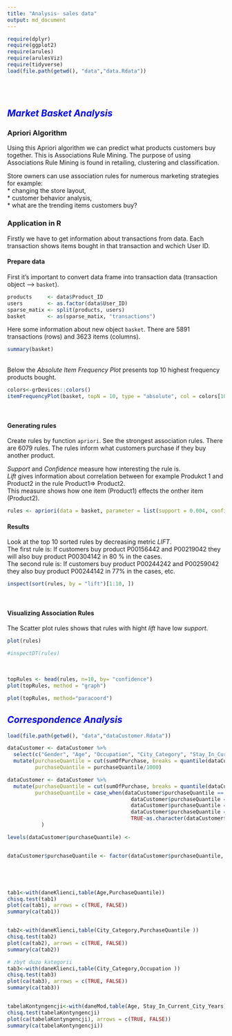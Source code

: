 ```yaml
---
title: "Analysis- sales data"
output: md_document 
---
```


```r
require(dplyr)
require(ggplot2)
require(arules)
require(arulesViz)
require(tidyverse)
load(file.path(getwd(), "data","data.Rdata"))
```
<br/>
<br/>

## <span style="color:blue"> *Market Basket Analysis* </span>

### **Apriori Algorithm** 
Using this Apriori algorithm we can predict what products customers buy together. 
This is Associations Rule Mining.
The purpose of using Associations Rule Mining is found in retailing, clustering and classification.

Store owners can use association rules for numerous marketing strategies for example:  
* changing the store layout,  
* customer behavior analysis,  
* what are the trending items customers buy?  

### Application in R 
Firstly we have to get information about transactions from data. Each transaction shows items bought in that transaction and wchich User ID. 

#### **Prepare data**
First it's important to convert data frame into transaction data (transaction object --> `basket`). 
```r
products     <- data$Product_ID
users        <- as.factor(data$User_ID)
sparse_matix <- split(products, users)
basket       <- as(sparse_matix, "transactions")
```

Here some information about new object `basket`. There are 5891 transactions (rows) and 3623 items (columns).
```r
summary(basket)
```
<br/>
Below the *Absolute Item Frequency Plot* presents top 10 highest frequency products bought.
```r
colors<-grDevices::colors()
itemFrequencyPlot(basket, topN = 10, type = "absolute", col = colors[10:19], main = "Absolute Item Frequency Plot")
```
<br/>

#### **Generating rules**
Create rules by function `apriori`. 
See the strongest association rules. There are 6079 rules. The rules inform what customers purchase if they buy another product.

*Support* and *Confidence* measure how interesting the rule is.  
*Lift* gives information about correlation between for example Produkct 1 and Product2 in the rule Product1=> Product2.  
This measure shows how one item (Product1) effects the onther item (Product2).
```r
rules <- apriori(data = basket, parameter = list(support = 0.004, confidence = 0.75) )
```

#### **Results**

Look at the top 10 sorted rules by decreasing metric *LIFT*.   
The first rule is: If customers buy product P00156442 and P00219042 they will also buy product P00304142 in 80 % in the cases.  
The second rule is: If customers buy product P00244242 and P00259042 they also buy product P00244142 in 77% in the cases, etc.  
```r
inspect(sort(rules, by = "lift")[1:10, ])
```
<br/>

#### **Visualizing Association Rules**

The Scatter plot rules shows that rules with hight *lift* have low *support*.
```r
plot(rules)

#inspectDT(rules)
```
<br/>

```r
topRules <- head(rules, n=10, by= "confidence")
plot(topRules, method = "graph")

plot(topRules, method="paracoord")
```



## <span style="color:blue"> *Correspondence Analysis* </span>

```r

load(file.path(getwd(), "data","dataCustomer.Rdata"))

dataCustomer <- dataCustomer %>%
  select(c("Gender", "Age", "Occupation", "City_Category", "Stay_In_Current_City_Years", "Marital_Status", "sumOfPurchase"))%>%
  mutate(purchaseQuantile = cut(sumOfPurchase, breaks = quantile(dataCustomer$sumOfPurchase, probs = seq(0, 1, 0.25))),
         purchaseQuantile = purchaseQuantile/1000)

dataCustomer <- dataCustomer %>%
  mutate(purchaseQuantile = cut(sumOfPurchase, breaks = quantile(dataCustomer$sumOfPurchase, probs = seq(0, 1, 0.25))),
         purchaseQuantile = case_when(dataCustomer$purchaseQuantile == "(566,6.92e+03]" ~ "566$-6920$",
                                        dataCustomer$purchaseQuantile == "(6.92e+03,8.6e+03]" ~ "6920$-8600$",
                                        dataCustomer$purchaseQuantile == "(8.6e+03,1.21e+04]" ~ "8600$-12100$",
                                        dataCustomer$purchaseQuantile ==  "(1.21e+04,2.39e+04]" ~ "12100$-23900$",
                                        TRUE~as.character(dataCustomer$purchaseQuantile))
           )

levels(dataCustomer$purchaseQuantile) <- 


dataCustomer$purchaseQuantile <- factor(dataCustomer$purchaseQuantile, levels = c("566$-6920$","6920$-8600$","8600$-12100$","12100$-23900$"))





tab1<-with(daneKlienci,table(Age,PurchaseQuantile))
chisq.test(tab1)
plot(ca(tab1), arrows = c(TRUE, FALSE))
summary(ca(tab1))


tab2<-with(daneKlienci,table(City_Category,PurchaseQuantile ))
chisq.test(tab2)
plot(ca(tab2), arrows = c(TRUE, FALSE))
summary(ca(tab2))

# zbyt duzo kategorii 
tab3<-with(daneKlienci,table(City_Category,Occupation ))
chisq.test(tab3)
plot(ca(tab3), arrows = c(TRUE, FALSE))
summary(ca(tab3))


tabelaKontyngencji<-with(daneMod,table(Age, Stay_In_Current_City_Years))
chisq.test(tabelaKontyngencji)
plot(ca(tabelaKontyngencji), arrows = c(TRUE, FALSE))
summary(ca(tabelaKontyngencji))






```







